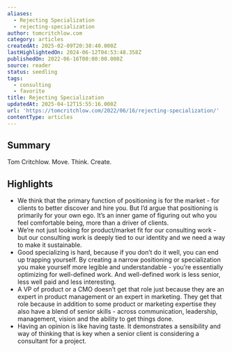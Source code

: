 ```yaml
---
aliases:
  - Rejecting Specialization
  - rejecting-specialization
author: tomcritchlow.com
category: articles
createdAt: 2025-02-09T20:38:40.000Z
lastHighlightedOn: 2024-06-12T04:53:48.358Z
publishedOn: 2022-06-16T00:00:00.000Z
source: reader
status: seedling
tags:
  - consulting
  - favorite
title: Rejecting Specialization
updatedAt: 2025-04-12T15:55:16.000Z
url: 'https://tomcritchlow.com/2022/06/16/rejecting-specialization/'
contentType: articles
---
```

## Summary

Tom Critchlow. Move. Think. Create.

## Highlights

- We think that the primary function of positioning is for the market - for clients to better discover and hire you. But I’d argue that positioning is primarily for your own ego. It’s an inner game of figuring out who you feel comfortable being, more than a driver of clients.
- We’re not just looking for product/market fit for our consulting work - but our consulting work is deeply tied to our identity and we need a way to make it sustainable.
- Good specializing is hard, because if you don’t do it well, you can end up trapping yourself. By creating a narrow positioning or specialization you make yourself more legible and understandable - you’re essentially optimizing for well-defined work. And well-defined work is less senior, less well paid and less interesting.
- A VP of product or a CMO doesn’t get that role just because they are an expert in product management or an expert in marketing. They get that role because in addition to some product or marketing expertise they also have a blend of senior skills - across communication, leadership, management, vision and the ability to get things done.
- Having an opinion is like having taste. It demonstrates a sensibility and way of thinking that is key when a senior client is considering a consultant for a project.
